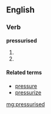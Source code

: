 ==English==

===Verb===
'''pressurised'''

# {{past of|[[pressurise]]}}
# {{alternative spelling of|[[pressurized]]}}

====Related terms====
* [[pressure]]
* [[pressurize]]

[[mg:pressurised]]